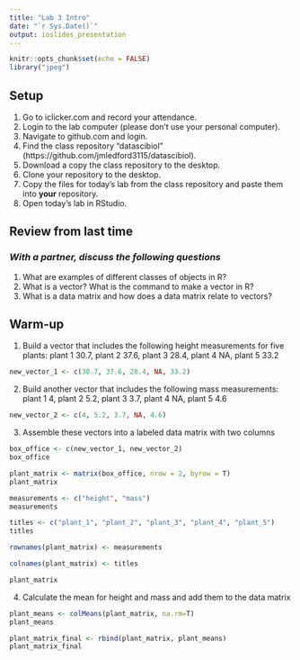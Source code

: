 ```yaml
---
title: "Lab 3 Intro"
date: "`r Sys.Date()`"
output: ioslides_presentation
---
```


```r
knitr::opts_chunk$set(echo = FALSE)
library("jpeg")
```

## Setup
1. Go to iclicker.com and record your attendance.
2. Login to the lab computer (please don't use your personal computer).  
3. Navigate to github.com and login.  
4. Find the class repository "datascibiol" (https://github.com/jmledford3115/datascibiol).  
5. Download a copy the class repository to the desktop.  
6. Clone your repository to the desktop.  
7. Copy the files for today's lab from the class repository and paste them into **your** repository.  
8. Open today's lab in RStudio.  

## Review from last time
### *With a partner, discuss the following questions*
1. What are examples of different classes of objects in R?
2. What is a vector? What is the command to make a vector in R?
3. What is a data matrix and how does a data matrix relate to vectors?  

## Warm-up
1. Build a vector that includes the following height measurements for five plants:
plant 1 30.7, plant 2 37.6, plant 3 28.4, plant 4 NA, plant 5 33.2
```r
new_vector_1 <- c(30.7, 37.6, 28.4, NA, 33.2)
```

2. Build another vector that includes the following mass measurements:
plant 1 4, plant 2 5.2, plant 3 3.7, plant 4 NA, plant 5 4.6
```r
new_vector_2 <- c(4, 5.2, 3.7, NA, 4.6)
```

3. Assemble these vectors into a labeled data matrix with two columns
```r
box_office <- c(new_vector_1, new_vector_2)
box_office
```

```r
plant_matrix <- matrix(box_office, nrow = 2, byrow = T)
plant_matrix
```

```r
measurements <- c("height", "mass")
measurements
```

```r
titles <- c("plant_1", "plant_2", "plant_3", "plant_4", "plant_5")
titles
```

```r
rownames(plant_matrix) <- measurements
```

```r
colnames(plant_matrix) <- titles
```

```r
plant_matrix
```

4. Calculate the mean for height and mass and add them to the data matrix
```r
plant_means <- colMeans(plant_matrix, na.rm=T)
plant_means
```

```r
plant_matrix_final <- rbind(plant_matrix, plant_means)
plant_matrix_final
```